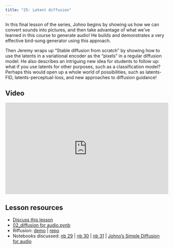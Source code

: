 ```yaml
---
title: "25: Latent diffusion"
---
```


In this final lesson of the series, Johno begins by showing us how we can convert sounds into pictures, and then take advantage of what we've learned in this course to generate audio! He builds and demonstrates a very effective bird-song generator using this approach.

Then Jeremy wraps up "Stable diffusion from scratch" by showing how to use the latents in a variational encoder as the "pixels" in a regular diffusion model. He also describes an intriguing new idea for students to follow up: what if you use latents for other purposes, such as a classification model? Perhaps this would open up a whole world of possibilities, such as latents-FID, latents-perceptual-loss, and new approaches to diffusion guidance!

## Video

<iframe width="514" height="289" src="https://www.youtube-nocookie.com/embed/8AgZ9jcQ9v8?modestbranding=1" title="fast.ai lesson 25" frameborder="0" allow="accelerometer; clipboard-write; encrypted-media; gyroscope; picture-in-picture" allowfullscreen></iframe>

## Lesson resources

- [Discuss this lesson](https://forums.fast.ai/t/lesson-25-official-topic/104573)
- [02_diffusion for audio.pynb](https://github.com/huggingface/diffusion-models-class/blob/main/unit4/02_diffusion_for_audio.ipynb)
- Riffusion: [demo](https://www.riffusion.com/) | [repo](https://github.com/riffusion/riffusion)
- Notebooks discussed: [nb 29](https://github.com/fastai/course22p2/blob/master/nbs/29_vae.ipynb) | [nb 30](https://github.com/fastai/course22p2/blob/master/nbs/30_lsun_diffusion-latents.ipynb) | [nb 31](https://github.com/fastai/course22p2/blob/master/nbs/31_imgnet_latents-widish.ipynb) | [Johno's Simple Diffusion for audio](https://colab.research.google.com/drive/1b3CeZB2FfRGr5NPYDVvk34hyZFBtgub5?usp=sharing)

